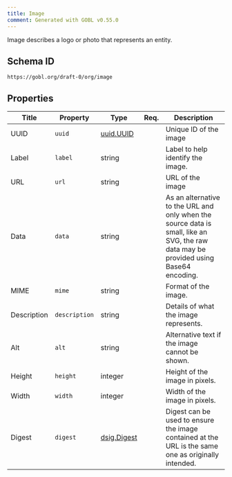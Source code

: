```yaml
---
title: Image
comment: Generated with GOBL v0.55.0
---
```


Image describes a logo or photo that represents an entity.

## Schema ID

`https://gobl.org/draft-0/org/image`

## Properties

| Title       | Property      | Type                                | Req. | Description                                                                                                                           |
|-------------|---------------|-------------------------------------|------|---------------------------------------------------------------------------------------------------------------------------------------|
| UUID        | `uuid`        | [uuid.UUID](/draft-0/uuid/uuid)     |      | Unique ID of the image                                                                                                                |
| Label       | `label`       | string                              |      | Label to help identify the image.                                                                                                     |
| URL         | `url`         | string                              |      | URL of the image                                                                                                                      |
| Data        | `data`        | string                              |      | As an alternative to the URL and only when the source data is small, like an SVG, the raw data may be provided using Base64 encoding. |
| MIME        | `mime`        | string                              |      | Format of the image.                                                                                                                  |
| Description | `description` | string                              |      | Details of what the image represents.                                                                                                 |
| Alt         | `alt`         | string                              |      | Alternative text if the image cannot be shown.                                                                                        |
| Height      | `height`      | integer                             |      | Height of the image in pixels.                                                                                                        |
| Width       | `width`       | integer                             |      | Width of the image in pixels.                                                                                                         |
| Digest      | `digest`      | [dsig.Digest](/draft-0/dsig/digest) |      | Digest can be used to ensure the image contained at the URL is the same one as originally intended.                                   |

